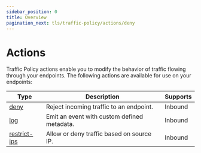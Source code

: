 ```yaml
---
sidebar_position: 0
title: Overview
pagination_next: tls/traffic-policy/actions/deny
---
```


# Actions

Traffic Policy actions enable you to modify the behavior of traffic flowing through your endpoints. The following actions are available for use on your endpoints:

| Type                         | Description                                 | Supports |
| ---------------------------- | ------------------------------------------- | -------- |
| [deny](deny)                 | Reject incoming traffic to an endpoint.     | Inbound  |
| [log](log)                   | Emit an event with custom defined metadata. | Inbound  |
| [restrict-ips](restrict-ips) | Allow or deny traffic based on source IP.   | Inbound  |
